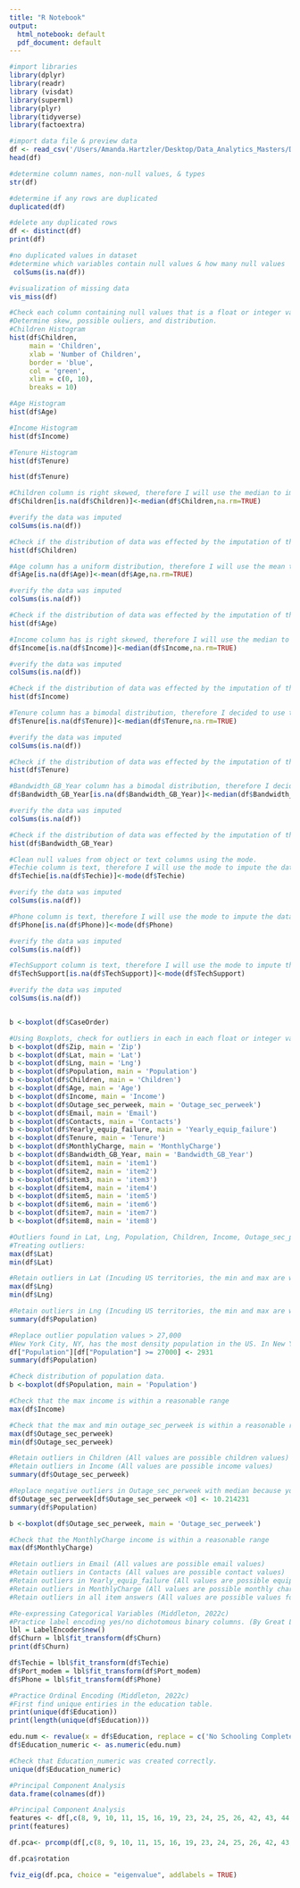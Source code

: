 ```yaml
---
title: "R Notebook"
output:
  html_notebook: default
  pdf_document: default
---
```

```r
#import libraries 
library(dplyr)
library(readr)
library (visdat)
library(superml)
library(plyr)
library(tidyverse)
library(factoextra)

#import data file & preview data 
df <- read_csv('/Users/Amanda.Hartzler/Desktop/Data_Analytics_Masters/D206/churn_raw_data.csv')
head(df)
```
```r
#determine column names, non-null values, & types 
str(df)
```
```r
#determine if any rows are duplicated 
duplicated(df)
```
```r
#delete any duplicated rows
df <- distinct(df)
print(df)
```
```r
#no duplicated values in dataset
#determine which variables contain null values & how many null values
 colSums(is.na(df))
```
```r
#visualization of missing data
vis_miss(df)
```
```r
#Check each column containing null values that is a float or integer value. 
#Determine skew, possible ouliers, and distribution. 
#Children Histogram
hist(df$Children, 
     main = 'Children', 
     xlab = 'Number of Children', 
     border = 'blue', 
     col = 'green', 
     xlim = c(0, 10), 
     breaks = 10)
```
```r
#Age Histogram
hist(df$Age)
```
```r
#Income Histogram
hist(df$Income)
```
```r
#Tenure Histogram 
hist(df$Tenure)
```
```r
hist(df$Tenure)
```
```r
#Children column is right skewed, therefore I will use the median to impute the data. 
df$Children[is.na(df$Children)]<-median(df$Children,na.rm=TRUE)

#verify the data was imputed 
colSums(is.na(df))

```
```r
#Check if the distribution of data was effected by the imputation of the median. 
hist(df$Children)
```
```r
#Age column has a uniform distribution, therefore I will use the mean to impute the data.
df$Age[is.na(df$Age)]<-mean(df$Age,na.rm=TRUE)

#verify the data was imputed 
colSums(is.na(df))
```
```r
#Check if the distribution of data was effected by the imputation of the mean. 
hist(df$Age)
```
```r
#Income column has is right skewed, therefore I will use the median to impute the data.
df$Income[is.na(df$Income)]<-median(df$Income,na.rm=TRUE)

#verify the data was imputed 
colSums(is.na(df))
```
```r
#Check if the distribution of data was effected by the imputation of the median. 
hist(df$Income)
```
```r
#Tenure column has a bimodal distribution, therefore I decided to use the median to impute the data. (Middleton, 2022a)  
df$Tenure[is.na(df$Tenure)]<-median(df$Tenure,na.rm=TRUE)

#verify the data was imputed 
colSums(is.na(df))
```
```r
#Check if the distribution of data was effected by the imputation of the mean. 
hist(df$Tenure)
```
```r
#Bandwidth_GB_Year column has a bimodal distribution, therefore I decided to use the median to impute the data.
df$Bandwidth_GB_Year[is.na(df$Bandwidth_GB_Year)]<-median(df$Bandwidth_GB_Year,na.rm=TRUE)

#verify the data was imputed 
colSums(is.na(df))
```
```r
#Check if the distribution of data was effected by the imputation of the mean. 
hist(df$Bandwidth_GB_Year)
```
```r
#Clean null values from object or text columns using the mode.
#Techie column is text, therefore I will use the mode to impute the data.
df$Techie[is.na(df$Techie)]<-mode(df$Techie)

#verify the data was imputed 
colSums(is.na(df))
```
```r
#Phone column is text, therefore I will use the mode to impute the data.
df$Phone[is.na(df$Phone)]<-mode(df$Phone)

#verify the data was imputed 
colSums(is.na(df))
```
```r
#TechSupport column is text, therefore I will use the mode to impute the data.
df$TechSupport[is.na(df$TechSupport)]<-mode(df$TechSupport)

#verify the data was imputed 
colSums(is.na(df))
```
```r
```


```r
b <-boxplot(df$CaseOrder)
```
```r
#Using Boxplots, check for outliers in each in each float or integer value column. 
b <-boxplot(df$Zip, main = 'Zip')
b <-boxplot(df$Lat, main = 'Lat')
b <-boxplot(df$Lng, main = 'Lng')
b <-boxplot(df$Population, main = 'Population')
b <-boxplot(df$Children, main = 'Children')
b <-boxplot(df$Age, main = 'Age')
b <-boxplot(df$Income, main = 'Income')
b <-boxplot(df$Outage_sec_perweek, main = 'Outage_sec_perweek')
b <-boxplot(df$Email, main = 'Email')
b <-boxplot(df$Contacts, main = 'Contacts')
b <-boxplot(df$Yearly_equip_failure, main = 'Yearly_equip_failure')
b <-boxplot(df$Tenure, main = 'Tenure')
b <-boxplot(df$MonthlyCharge, main = 'MonthlyCharge')
b <-boxplot(df$Bandwidth_GB_Year, main = 'Bandwidth_GB_Year')
b <-boxplot(df$item1, main = 'item1')
b <-boxplot(df$item2, main = 'item2')
b <-boxplot(df$item3, main = 'item3')
b <-boxplot(df$item4, main = 'item4')
b <-boxplot(df$item5, main = 'item5')
b <-boxplot(df$item6, main = 'item6')
b <-boxplot(df$item7, main = 'item7')
b <-boxplot(df$item8, main = 'item8')
```
```r
#Outliers found in Lat, Lng, Population, Children, Income, Outage_sec_perweek, Email, Contacts, Yearly_equip_failure, MonthlyCharge, item1, item2, item3, item4, item5, item6, item7, & item8 columns. 
#Treating outliers: 
max(df$Lat)
min(df$Lat)
```
```r
#Retain outliers in Lat (Incuding US territories, the min and max are within a valid range) (Bathman, 2018)
max(df$Lng)
min(df$Lng)
```
```r
#Retain outliers in Lng (Incuding US territories, the min and max are within a valid range) (Bathman, 2018)
summary(df$Population)
```
```r
#Replace outlier population values > 27,000 
#New York City, NY, has the most density population in the US. In New York the max population density is a little over 27,000 per square mile. Therefore the right skewed outliers are likely entry errors. (Planning-Population-NYC Population Facts - DCP, n.d.)
df["Population"][df["Population"] >= 27000] <- 2931
summary(df$Population)
```
```r
#Check distribution of population data. 
b <-boxplot(df$Population, main = 'Population')
```
```r
#Check that the max income is within a reasonable range
max(df$Income)

#Check that the max and min outage_sec_perweek is within a reasonable range
max(df$Outage_sec_perweek)
min(df$Outage_sec_perweek)
```
```r
#Retain outliers in Children (All values are possible children values)
#Retain outliers in Income (All values are possible income values)
summary(df$Outage_sec_perweek)
```
```r
#Replace negative outliers in Outage_sec_perweek with median because you cannot have less than zero secons of outage
df$Outage_sec_perweek[df$Outage_sec_perweek <0] <- 10.214231
summary(df$Population)
```
```r
b <-boxplot(df$Outage_sec_perweek, main = 'Outage_sec_perweek')
```
```r
#Check that the MonthlyCharge income is within a reasonable range
max(df$MonthlyCharge)
```
```r
#Retain outliers in Email (All values are possible email values)
#Retain outliers in Contacts (All values are possible contact values)
#Retain outliers in Yearly_equip_failure (All values are possible equipment failure values)
#Retain outliers in MonthlyCharge (All values are possible monthly charge values)
#Retain outliers in all item answers (All values are possible values for each item answer)
```
```r
#Re-expressing Categorical Variables (Middleton, 2022c)
#Practice label encoding yes/no dichotomous binary columns. (By Great Learning Team -, 2022)
lbl = LabelEncoder$new()
df$Churn = lbl$fit_transform(df$Churn)
print(df$Churn)
```
```r
df$Techie = lbl$fit_transform(df$Techie)
df$Port_modem = lbl$fit_transform(df$Port_modem)
df$Phone = lbl$fit_transform(df$Phone)
```
```r
#Practice Ordinal Encoding (Middleton, 2022c)
#First find unique entiries in the education table. 
print(unique(df$Education))
print(length(unique(df$Education)))
```
```r
edu.num <- revalue(x = df$Education, replace = c('No Schooling Completed'= 0, 'Nursery School to 8th Grade'= 1, '9th Grade to 12th Grade, No Diploma'= 2, 'GED or Alternative Credential'= 3, 'Regular High School Diploma'= 4, 'Some College, Less than 1 Year'= 5, 'Some College, 1 or More Years, No Degree'= 6, "Associate's Degree"= 7, 'Professional School Degree'= 8, "Bachelor's Degree"= 9, "Master's Degree"= 10, 'Doctorate Degree'= 11))
df$Education_numeric <- as.numeric(edu.num)
```
```r
#Check that Education_numeric was created correctly.
unique(df$Education_numeric)
```
```r
#Principal Component Analysis
data.frame(colnames(df))
```
```r
#Principal Component Analysis
features <- df[,c(8, 9, 10, 11, 15, 16, 19, 23, 24, 25, 26, 42, 43, 44, 45, 46, 47, 48, 49, 50, 51, 52)]
print(features)
```
```r
df.pca<- prcomp(df[,c(8, 9, 10, 11, 15, 16, 19, 23, 24, 25, 26, 42, 43, 44, 45, 46, 47, 48, 49, 50, 51, 52)], center = TRUE, scale = TRUE)
```
```r
df.pca$rotation
```
```r
fviz_eig(df.pca, choice = "eigenvalue", addlabels = TRUE)
```

